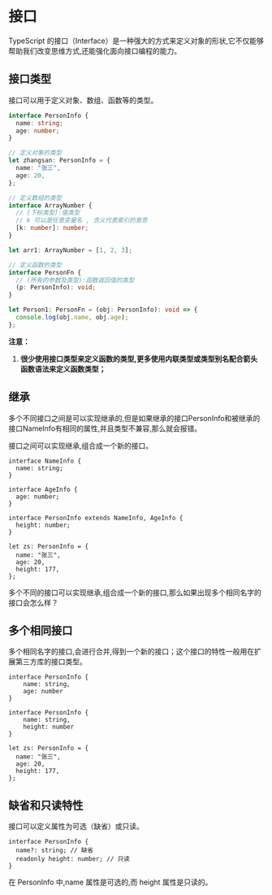 # 接口

TypeScript 的接口（Interface）是一种强大的方式来定义对象的形状,它不仅能够帮助我们改变思维方式,还能强化面向接口编程的能力。

## 接口类型

接口可以用于定义对象、数组、函数等的类型。

```ts
interface PersonInfo {
  name: string;
  age: number;
}

// 定义对象的类型
let zhangsan: PersonInfo = {
  name: "张三",
  age: 20,
};

// 定义数组的类型
interface ArrayNumber {
  // [下标类型]:值类型
  // k 可以是任意变量名 , 含义代表索引的意思
  [k: number]: number;
}

let arr1: ArrayNumber = [1, 2, 3];

// 定义函数的类型
interface PersonFn {
  // (所有的参数及类型):函数返回值的类型
  (p: PersonInfo): void;
}

let Person1: PersonFn = (obj: PersonInfo): void => {
  console.log(obj.name, obj.age);
};
```

**注意：**

1. **很少使用接口类型来定义函数的类型,更多使用内联类型或类型别名配合箭头函数语法来定义函数类型；**



## 继承

多个不同接口之间是可以实现继承的,但是如果继承的接口PersonInfo和被继承的接口NameInfo有相同的属性,并且类型不兼容,那么就会报错。

接口之间可以实现继承,组合成一个新的接口。

```tsx
interface NameInfo {
  name: string;
}

interface AgeInfo {
  age: number;
}

interface PersonInfo extends NameInfo, AgeInfo {
  height: number;
}

let zs: PersonInfo = {
  name: "张三",
  age: 20,
  height: 177,
};
```

多个不同的接口可以实现继承,组合成一个新的接口,那么如果出现多个相同名字的接口会怎么样？



## 多个相同接口

多个相同名字的接口,会进行合并,得到一个新的接口；这个接口的特性一般用在扩展第三方库的接口类型。

```tsx
interface PersonInfo {
    name: string,
    age: number
}

interface PersonInfo {
    name: string,
    height: number
}

let zs: PersonInfo = {
  name: "张三",
  age: 20,
  height: 177,
};
```



## 缺省和只读特性

接口可以定义属性为可选（缺省）或只读。

```tsx
interface PersonInfo {
  name?: string; // 缺省
  readonly height: number; // 只读
}
```

在 PersonInfo 中,name 属性是可选的,而 height 属性是只读的。

